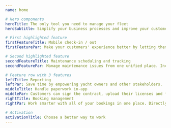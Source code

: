 ```yaml
---
name: home

# Hero components
heroTitle: The only tool you need to manage your fleet
heroSubtitle: Simplify your business processes and improve your customers' experience

# First highlighted feature
firstFeatureTitle: Mobile check-in / out
firstFeaturePar: Make your customers' experience better by letting them take charge of their check-in day.

# Second highlighted feature
secondFeatureTitle: Maintenance scheduling and tracking
secondFeaturePar: Manage maintenance issues from one unified place. Increase yacht resale value driven by logged data. 

# Feature row with 3 features
leftTitle: Reporting
leftPar: Save time by empowering yacht owners and other stakeholders.
middleTitle: Handle paperwork in-app
middlePar: Customers can sign the contract, upload their licenses and fill the crew list through the mobile app. Have all paperwork stored in a central place.
rightTitle: Booking management
rightPar: Work smarter with all of your bookings in one place. Directly integrated with leading aggregators. 

# Activation
activationTitle: Choose a better way to work
---
```


<!-- Activation alternative: -->
<!-- One platform for your team and your fleet -->
<!-- Save money, work better -->
<!-- You can do it, we can help -->

<!-- Mobile app -->
<!-- Let your customers familiarize themselves with the boat even before arrival, and allow them to check-in guided by our app. Say goodbye to the Saturday peaks." -->

<!-- Maintenance -->
<!-- Create tasks for one off and scheduled maintenance. Record repairs during checkout. Assign to team members and add photos and comments directly from the mobile app -->


<!-- Booking management -->
<!-- Directly push your availability to leading aggregators such as Nausys, MMK and Yacht Sentinel. No need to duplicate you data input in several different providers. -->

<!-- reporting -->
<!-- Run and download reports to share with any stakeholders. Provide a login to boat owners and empower them to keep track of their boats record. -->

<!-- find and hire crew -->
<!-- Use our crew portal to invite captains and chefs for your charters. Choose from our extensive network of the highest rated certified crew. Finding, assigning and paying crew has never been easier. -->